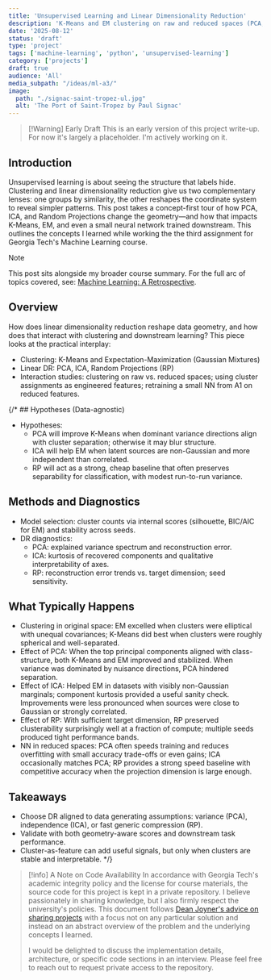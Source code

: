 ```yaml
---
title: 'Unsupervised Learning and Linear Dimensionality Reduction'
description: 'K-Means and EM clustering on raw and reduced spaces (PCA, ICA, Random Projections), plus the impact on a downstream neural classifier.'
date: '2025-08-12'
status: 'draft'
type: 'project'
tags: ['machine-learning', 'python', 'unsupervised-learning']
category: ['projects']
draft: true
audience: 'All'
media_subpath: "/ideas/ml-a3/"
image:
  path: "./signac-saint-tropez-ul.jpg"
  alt: 'The Port of Saint-Tropez by Paul Signac'
---
```


> [!Warning] Early Draft
> This is an early version of this project write-up. For now it's largely a placeholder. I'm actively working on it.

## Introduction

Unsupervised learning is about seeing the structure that labels hide. Clustering and linear dimensionality reduction give us two complementary lenses: one groups by similarity, the other reshapes the coordinate system to reveal simpler patterns. This post takes a concept-first tour of how PCA, ICA, and Random Projections change the geometry—and how that impacts K-Means, EM, and even a small neural network trained downstream. This outlines the concepts I learned while working the the third assignment for Georgia Tech's Machine Learning course.

> [!note]
> This post sits alongside my broader course summary. For the full arc of topics covered, see: [Machine Learning: A Retrospective](/ideas/2025/ml-retro/).

## Overview

How does linear dimensionality reduction reshape data geometry, and how does that interact with clustering and downstream learning? This piece looks at the practical interplay:

- Clustering: K-Means and Expectation-Maximization (Gaussian Mixtures)
- Linear DR: PCA, ICA, Random Projections (RP)
- Interaction studies: clustering on raw vs. reduced spaces; using cluster assignments as engineered features; retraining a small NN from A1 on reduced features.

{/* ## Hypotheses (Data-agnostic)

- Hypotheses:
  - PCA will improve K-Means when dominant variance directions align with cluster separation; otherwise it may blur structure.
  - ICA will help EM when latent sources are non-Gaussian and more independent than correlated.
  - RP will act as a strong, cheap baseline that often preserves separability for classification, with modest run-to-run variance.

## Methods and Diagnostics

- Model selection: cluster counts via internal scores (silhouette, BIC/AIC for EM) and stability across seeds.
- DR diagnostics:
  - PCA: explained variance spectrum and reconstruction error.
  - ICA: kurtosis of recovered components and qualitative interpretability of axes.
  - RP: reconstruction error trends vs. target dimension; seed sensitivity.

## What Typically Happens

- Clustering in original space: EM excelled when clusters were elliptical with unequal covariances; K-Means did best when clusters were roughly spherical and well-separated.
- Effect of PCA: When the top principal components aligned with class-structure, both K-Means and EM improved and stabilized. When variance was dominated by nuisance directions, PCA hindered separation.
- Effect of ICA: Helped EM in datasets with visibly non-Gaussian marginals; component kurtosis provided a useful sanity check. Improvements were less pronounced when sources were close to Gaussian or strongly correlated.
- Effect of RP: With sufficient target dimension, RP preserved clusterability surprisingly well at a fraction of compute; multiple seeds produced tight performance bands.
- NN in reduced spaces: PCA often speeds training and reduces overfitting with small accuracy trade-offs or even gains; ICA occasionally matches PCA; RP provides a strong speed baseline with competitive accuracy when the projection dimension is large enough.

## Takeaways

- Choose DR aligned to data generating assumptions: variance (PCA), independence (ICA), or fast generic compression (RP).
- Validate with both geometry-aware scores and downstream task performance.
- Cluster-as-feature can add useful signals, but only when clusters are stable and interpretable. */}

> [!info] A Note on Code Availability
> In accordance with Georgia Tech's academic integrity policy and the license for course materials, the source code for this project is kept in a private repository. I believe passionately in sharing knowledge, but I also firmly respect the university's policies. This document follows [Dean Joyner's advice on sharing projects](https://www.reddit.com/r/OMSCS/comments/zwdwns/comment/j1udv6w/) with a focus not on any particular solution and instead on an abstract overview of the problem and the underlying concepts I learned.
>
> I would be delighted to discuss the implementation details, architecture, or specific code sections in an interview. Please feel free to reach out to request private access to the repository.
